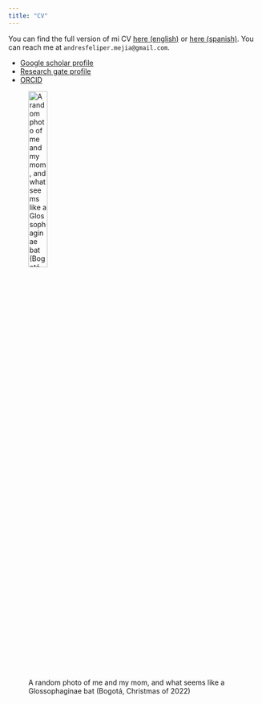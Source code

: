 ```yaml
---
title: "CV"
---
```


You can find the full version of mi CV [here (english)](https://www.researchgate.net/profile/Andres-F-Ramirez-Mejia) or [here (spanish)](https://www.researchgate.net/profile/Andres-F-Ramirez-Mejia). You can reach me at `andresfeliper.mejia@gmail.com`.

-   [Google scholar profile](https://scholar.google.com/citations?user=5NIPofoAAAAJ&hl=es)
-   [Research gate profile](https://www.researchgate.net/profile/Andres-F-Ramirez-Mejia)
-   [ORCID](https://orcid.org/0000-0002-1986-2458)

![A random photo of me and my mom, and what seems like a Glossophaginae bat (Bogotá, Christmas of 2022)](photos/cv1.jpg){fig-align="center" width="30%" fig-alt="A drawing of an elephant."}
